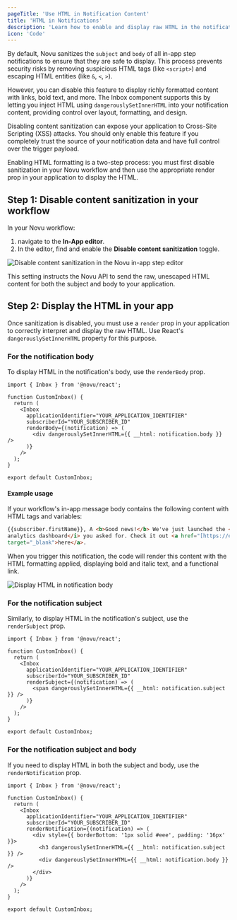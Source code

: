 ```yaml
---
pageTitle: 'Use HTML in Notification Content'
title: 'HTML in Notifications'
description: 'Learn how to enable and display raw HTML in the notification subject and body for rich formatting.'
icon: 'Code'
---
```


By default, Novu sanitizes the `subject` and `body` of all in-app step notifications to ensure that they are safe to display. This process prevents security risks by removing suspicious HTML tags (like `<script>`) and escaping HTML entities (like `&`, `<`, `>`).

However, you can disable this feature to display richly formatted content with links, bold text, and more. The Inbox component supports this by letting you inject HTML using `dangerouslySetInnerHTML` into your notification content, providing control over layout, formatting, and design.

<Callout type="warn">Disabling content sanitization can expose your application to Cross-Site Scripting (XSS) attacks. You should only enable this feature if you completely trust the source of your notification data and have full control over the trigger payload.</Callout>

Enabling HTML formatting is a two-step process: you must first disable sanitization in your Novu workflow and then use the appropriate render prop in your application to display the HTML.

## Step 1: Disable content sanitization in your workflow

In your Novu workflow:
1. navigate to the **In-App editor**.
2. In the editor, find and enable the **Disable content sanitization** toggle.

![Disable content sanitization in the Novu in-app step editor](/images/inbox/disable-content-sanitization.png)

This setting instructs the Novu API to send the raw, unescaped HTML content for both the subject and body to your application.

## Step 2: Display the HTML in your app

Once sanitization is disabled, you must use a `render` prop in your application to correctly interpret and display the raw HTML. Use React's `dangerouslySetInnerHTML` property for this purpose.

### For the notification body

To display HTML in the notification's body, use the `renderBody` prop.

```tsx
import { Inbox } from '@novu/react';

function CustomInbox() {
  return (
    <Inbox
      applicationIdentifier="YOUR_APPLICATION_IDENTIFIER"
      subscriberId="YOUR_SUBSCRIBER_ID"
      renderBody={(notification) => (
        <div dangerouslySetInnerHTML={{ __html: notification.body }} />
      )}
    />
  );
}

export default CustomInbox;
```

#### Example usage

If your workflow's in-app message body contains the following content with HTML tags and variables:

```html html tags with dynamic values
{{subscriber.firstName}}, A <b>Good news!</b> We've just launched the <i>advanced
analytics dashboard</i> you asked for. Check it out <a href="[https://example.com](https://example.com)"
target="_blank">here</a>.
```

When you trigger this notification, the code will render this content with the HTML formatting applied, displaying bold and italic text, and a functional link.

![Display HTML in notification body](/images/inbox/display-html-in-body.png)

### For the notification subject

Similarly, to display HTML in the notification's subject, use the `renderSubject` prop.

```tsx
import { Inbox } from '@novu/react';

function CustomInbox() {
  return (
    <Inbox
      applicationIdentifier="YOUR_APPLICATION_IDENTIFIER"
      subscriberId="YOUR_SUBSCRIBER_ID"
      renderSubject={(notification) => (
        <span dangerouslySetInnerHTML={{ __html: notification.subject }} />
      )}
    />
  );
}

export default CustomInbox;
```

### For the notification subject and body

If you need to display HTML in both the subject and body, use the `renderNotification` prop.

```tsx
import { Inbox } from '@novu/react';

function CustomInbox() {
  return (
    <Inbox
      applicationIdentifier="YOUR_APPLICATION_IDENTIFIER"
      subscriberId="YOUR_SUBSCRIBER_ID"
      renderNotification={(notification) => (
        <div style={{ borderBottom: '1px solid #eee', padding: '16px' }}>
          <h3 dangerouslySetInnerHTML={{ __html: notification.subject }} />
          <div dangerouslySetInnerHTML={{ __html: notification.body }} />
        </div>
      )}
    />
  );
}

export default CustomInbox;
```